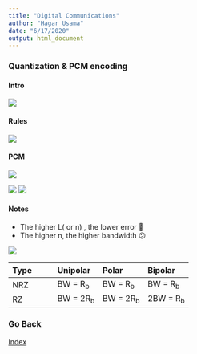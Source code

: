 ```yaml
---
title: "Digital Communications"
author: "Hagar Usama"
date: "6/17/2020"
output: html_document
---
```

### Quantization & PCM encoding {.tabset}

#### Intro
<img src="images/Quantization.png">


#### Rules

<img src="eqn/quan_eqn.png">

#### PCM

<img src="images/PCM.png">

<img src="images/PCM_1.png">
<img src="images/PCM_2.png">


#### Notes

* The higher L( or n) , the lower error 👏
* The higher n, the higher bandwidth 😕

<img src="images/Quantization_Trade-Off.png">

| Type           | Unipolar       | Polar          | Bipolar        |
| :------------- | :------------- | :------------- | :------------- |
| NRZ            | BW = R<sub>b</sub>| BW = R<sub>b</sub>| BW = R<sub>b</sub>|
| RZ             | BW = 2R<sub>b</sub>| BW = 2R<sub>b</sub>| 2BW = R<sub>b</sub>|

  
### Go Back

<a href="../index.html">Index</a>


